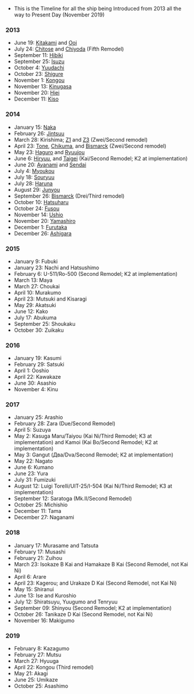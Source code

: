 *This is the Timeline for all the ship being Introduced from 2013 all the way to Present Day (November 2019)

===2013===
*June 19: [[Kitakami]] and [[Ooi]]
*July 24: [[Chitose]] and [[Chiyoda]] (Fifth Remodel)
*September 11: [[Hibiki]]
*September 25: [[Isuzu]]
*October 4: [[Yuudachi]]
*October 23: [[Shigure]]
*November 1: [[Kongou]]
*November 13: [[Kinugasa]]
*November 20: [[Hiei]]
*December 11: [[Kiso]]

===2014===
*January 15: [[Naka]]
*February 26: [[Jintsuu]]
*March 28: Kirishima; [[Z1]] and [[Z3]] (Zwei/Second remodel)
*April 23: [[Tone]], [[Chikuma]], and [[Bismarck]] (Zwei/Second remodel)
*May 23: [[Haguro]] and [[Ryuujou]]
*June 6: [[Hiryuu]], and [[Taigei]] (Kai/Second Remodel; K2 at implementation)
*June 20: [[Ayanami]] and [[Sendai]]
*July 4: [[Myoukou]]
*July 18: [[Souryuu]]
*July 28: [[Haruna]]
*August 29: [[Junyou]]
*September 26: [[Bismarck]] (Drei/Third remodel)
*October 10: [[Hatsuharu]]
*October 24: [[Fusou]]
*November 14: [[Ushio]]
*November 20: [[Yamashiro]]
*December 1: [[Furutaka]]
*December 26: [[Ashigara]]

===2015===
*January 9: Fubuki
*January 23: Nachi and Hatsushimo
*February 6: U-511/Ro-500 (Second Remodel; K2 at implementation)
*March 13: Maya
*March 27: Choukai
*April 10: Murakumo
*April 23: Mutsuki and Kisaragi
*May 29: Akatsuki
*June 12: Kako
*July 17: Abukuma
*September 25: Shoukaku
*October 30: Zuikaku

===2016===
*January 19: Kasumi
*February 29: Satsuki
*April 1: Ooshio
*April 22: Kawakaze
*June 30: Asashio
*November 4: Kinu

===2017===
*January 25: Arashio
*February 28: Zara (Due/Second Remodel)
*April 5: Suzuya
*May 2: Kasuga Maru/Taiyou (Kai Ni/Third Remodel; K3 at implementation) and Kamoi (Kai Bo/Second Remodel; K2 at implementation)
*May 3: Gangut (Два/Dva/Second Remodel; K2 at implementation)
*May 22: Nagato
*June 6: Kumano
*June 23: Yura
*July 31: Fumizuki
*August 12: Luigi Torelli/UIT-25/I-504 (Kai Ni/Third Remodel; K3 at implementation)
*September 12: Saratoga (Mk.II/Second Remodel)
*October 25: Michishio
*December 11: Tama
*December 27: Naganami

===2018===
*January 17: Murasame and Tatsuta
*February 17: Musashi
*February 21: Zuihou
*March 23: Isokaze B Kai and Hamakaze B Kai (Second Remodel, not Kai Ni)
*April 6: Arare
*April 23: Kagerou; and Urakaze D Kai (Second Remodel, not Kai Ni)
*May 15: Shiranui
*June 13: Ise and Kuroshio
*July 12: Shiratsuyu, Yuugumo and Tenryuu
*September 09: Shinyou (Second Remodel; K2 at implementation)
*October 26: Tanikaze D Kai (Second Remodel, not Kai Ni)
*November 16: Makigumo

===2019===
*February 8: Kazagumo
*February 27: Mutsu
*March 27: Hyuuga
*April 22: Kongou (Third remodel)
*May 21: Akagi
*June 25: Umikaze
*October 25: Asashimo